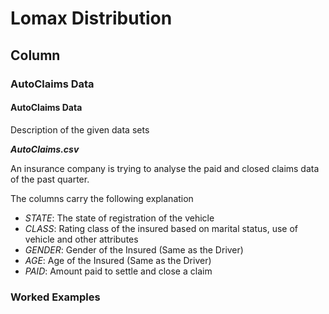 
Lomax Distribution {data-navmenu="Continuous Distributions"}
==============================================================

Column {.tabset}
--------------------------------


### AutoClaims Data

<h4> AutoClaims Data </h4>

Description of the given data sets

***AutoClaims.csv***

An insurance company is trying to analyse the paid and closed claims data of the past quarter.

The columns carry the following explanation

* *STATE*: The state of registration of the vehicle
* *CLASS*: Rating class of the insured based on marital status, use of vehicle and other attributes
* *GENDER*: Gender of the Insured (Same as the Driver)
* *AGE*: Age of the Insured (Same as the Driver)
* *PAID*: Amount paid to settle and close a claim



### Worked Examples